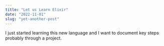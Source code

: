 ```yaml
---
title: "Let us Learn Elixir"
date: "2022-11-01"
slug: "yet-another-post"
---
```


I just started learning this new language and I want to document key steps probably through a project.
